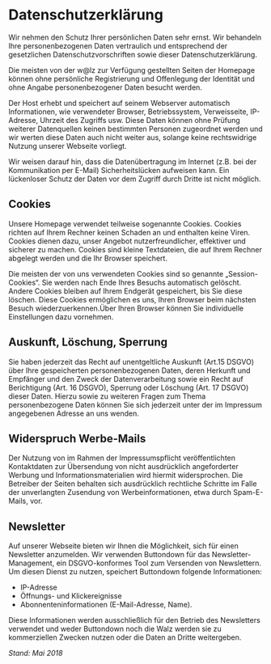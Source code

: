 # Datenschutzerklärung

Wir nehmen den Schutz Ihrer persönlichen Daten sehr ernst. Wir behandeln Ihre
personenbezogenen Daten vertraulich und entsprechend der gesetzlichen
Datenschutzvorschriften sowie dieser Datenschutzerklärung.

Die meisten von der w@lz zur Verfügung gestellten Seiten der Homepage können
ohne persönliche Registrierung und Offenlegung der Identität und ohne Angabe
personenbezogener Daten besucht werden.

Der Host erhebt und speichert auf seinem Webserver automatisch Informationen,
wie verwendeter Browser, Betriebssystem, Verweisseite, IP-Adresse, Uhrzeit des
Zugriffs usw. Diese Daten können ohne Prüfung weiterer Datenquellen keinen
bestimmten Personen zugeordnet werden und wir werten diese Daten auch nicht
weiter aus, solange keine rechtswidrige Nutzung unserer Webseite vorliegt.

Wir weisen darauf hin, dass die Datenübertragung im Internet (z.B. bei der
Kommunikation per E-Mail) Sicherheitslücken aufweisen kann. Ein lückenloser
Schutz der Daten vor dem Zugriff durch Dritte ist nicht möglich.

## Cookies

Unsere Homepage verwendet teilweise sogenannte Cookies. Cookies richten auf
Ihrem Rechner keinen Schaden an und enthalten keine Viren. Cookies dienen dazu,
unser Angebot nutzerfreundlicher, effektiver und sicherer zu machen. Cookies
sind kleine Textdateien, die auf Ihrem Rechner abgelegt werden und die Ihr
Browser speichert.

Die meisten der von uns verwendeten Cookies sind so genannte „Session-Cookies“.
Sie werden nach Ende Ihres Besuchs automatisch gelöscht. Andere Cookies bleiben
auf Ihrem Endgerät gespeichert, bis Sie diese löschen. Diese Cookies ermöglichen
es uns, Ihren Browser beim nächsten Besuch wiederzuerkennen.Über Ihren Browser
können Sie individuelle Einstellungen dazu vornehmen.

## Auskunft, Löschung, Sperrung

Sie haben jederzeit das Recht auf unentgeltliche Auskunft (Art.15 DSGVO) über
Ihre gespeicherten personenbezogenen Daten, deren Herkunft und Empfänger und den
Zweck der Datenverarbeitung sowie ein Recht auf Berichtigung (Art. 16 DSGVO),
Sperrung oder Löschung (Art. 17 DSGVO) dieser Daten. Hierzu sowie zu weiteren
Fragen zum Thema personenbezogene Daten können Sie sich jederzeit unter der im
Impressum angegebenen Adresse an uns wenden.

## Widerspruch Werbe-Mails

Der Nutzung von im Rahmen der Impressumspflicht veröffentlichten Kontaktdaten
zur Übersendung von nicht ausdrücklich angeforderter Werbung und
Informationsmaterialien wird hiermit widersprochen. Die Betreiber der Seiten
behalten sich ausdrücklich rechtliche Schritte im Falle der unverlangten
Zusendung von Werbeinformationen, etwa durch Spam-E-Mails, vor.

## Newsletter

Auf unserer Webseite bieten wir Ihnen die Möglichkeit, sich für einen Newsletter anzumelden. Wir verwenden Buttondown für das Newsletter-Management, ein DSGVO-konformes Tool zum Versenden von Newslettern. Um diesen Dienst zu nutzen, speichert Buttondown folgende Informationen:

* IP-Adresse
* Öffnungs- und Klickereignisse
* Abonnenteninformationen (E-Mail-Adresse, Name).

Diese Informationen werden ausschließlich für den Betrieb des Newsletters verwendet und weder Buttondown noch die Walz werden sie zu kommerziellen Zwecken nutzen oder die Daten an Dritte weitergeben.

_Stand: Mai 2018_
